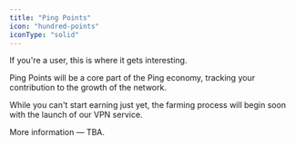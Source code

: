 ```yaml
---
title: "Ping Points"
icon: "hundred-points"
iconType: "solid"
---
```


If you're a user, this is where it gets interesting.&#x20;

Ping Points will be a core part of the Ping economy, tracking your contribution to the growth of the network.&#x20;

While you can't start earning just yet, the farming process will begin soon with the launch of our VPN service.

<Info>
  More information — TBA.
</Info>